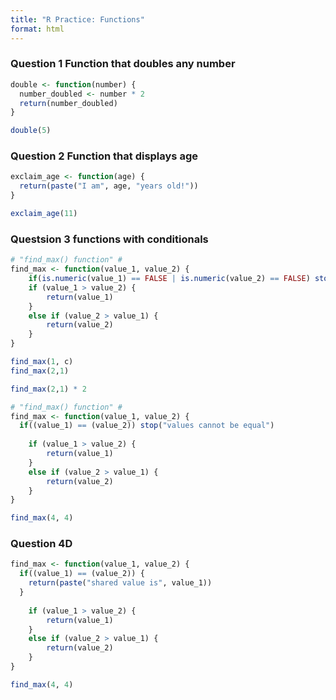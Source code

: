 ```yaml
---
title: "R Practice: Functions"
format: html
---
```


### Question 1 Function that doubles any number

```r
double <- function(number) {
  number_doubled <- number * 2
  return(number_doubled)
}

double(5)
```
### Question 2 Function that displays age
```r
exclaim_age <- function(age) {
  return(paste("I am", age, "years old!"))
}

exclaim_age(11)
```

### Questsion 3 functions with conditionals
```r
# "find_max() function" #
find_max <- function(value_1, value_2) {
    if(is.numeric(value_1) == FALSE | is.numeric(value_2) == FALSE) stop('Value must be a number')
    if (value_1 > value_2) {
        return(value_1)
    }
    else if (value_2 > value_1) {
        return(value_2)
    }
} 

find_max(1, c)
find_max(2,1)

find_max(2,1) * 2
```
```r
# "find_max() function" #
find_max <- function(value_1, value_2) {
  if((value_1) == (value_2)) stop("values cannot be equal")
    
    if (value_1 > value_2) {
        return(value_1)
    }
    else if (value_2 > value_1) {
        return(value_2)
    }
}

find_max(4, 4)
```

### Question 4D
```r
find_max <- function(value_1, value_2) {
  if((value_1) == (value_2)) {
    return(paste("shared value is", value_1))
  }
    
    if (value_1 > value_2) {
        return(value_1)
    }
    else if (value_2 > value_1) {
        return(value_2)
    }
}

find_max(4, 4)

```

